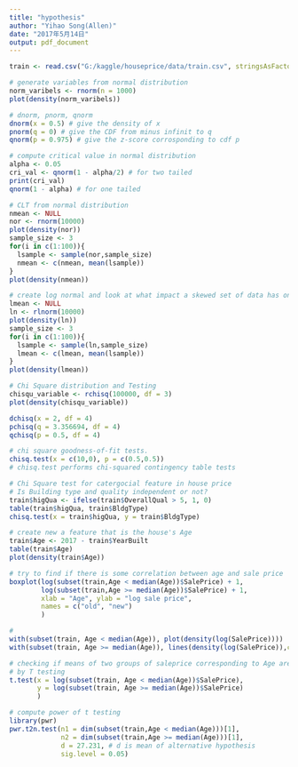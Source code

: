 ```yaml
---
title: "hypothesis"
author: "Yihao Song(Allen)"
date: "2017年5月14日"
output: pdf_document
---
```


```r
train <- read.csv("G:/kaggle/houseprice/data/train.csv", stringsAsFactors = FALSE)
```

```r
# generate variables from normal distribution
norm_varibels <- rnorm(n = 1000)
plot(density(norm_varibels))
```

```r
# dnorm, pnorm, qnorm
dnorm(x = 0.5) # give the density of x
pnorm(q = 0) # give the CDF from minus infinit to q
qnorm(p = 0.975) # give the z-score corrosponding to cdf p
```

```r
# compute critical value in normal distribution
alpha <- 0.05 
cri_val <- qnorm(1 - alpha/2) # for two tailed
print(cri_val)
qnorm(1 - alpha) # for one tailed
```

```r
# CLT from normal distribution
nmean <- NULL
nor <- rnorm(10000)
plot(density(nor))
sample_size <- 3
for(i in c(1:100)){
  lsample <- sample(nor,sample_size)
  nmean <- c(nmean, mean(lsample))
}
plot(density(nmean))
```

```r
# create log normal and look at what impact a skewed set of data has on CLT
lmean <- NULL
ln <- rlnorm(10000)
plot(density(ln))
sample_size <- 3
for(i in c(1:100)){
  lsample <- sample(ln,sample_size)
  lmean <- c(lmean, mean(lsample))
}
plot(density(lmean))
```

```r
# Chi Square distribution and Testing
chisqu_variable <- rchisq(100000, df = 3)
plot(density(chisqu_variable))

dchisq(x = 2, df = 4)
pchisq(q = 3.356694, df = 4)
qchisq(p = 0.5, df = 4)
```

```r
# chi square goodness-of-fit tests.
chisq.test(x = c(10,0), p = c(0.5,0.5))
# chisq.test performs chi-squared contingency table tests
```

```r
# Chi Square test for catergocial feature in house price
# Is Building type and quality independent or not?
train$higQua <- ifelse(train$OverallQual > 5, 1, 0)
table(train$higQua, train$BldgType)
chisq.test(x = train$higQua, y = train$BldgType)
```

```r
# create new a feature that is the house's Age
train$Age <- 2017 - train$YearBuilt
table(train$Age)
plot(density(train$Age))
```

```r
# try to find if there is some correlation between age and sale price
boxplot(log(subset(train,Age < median(Age))$SalePrice) + 1,
        log(subset(train,Age >= median(Age))$SalePrice) + 1,
        xlab = "Age", ylab = "log sale price",
        names = c("old", "new")
        )
```

```r
# 
with(subset(train, Age < median(Age)), plot(density(log(SalePrice))))
with(subset(train, Age >= median(Age)), lines(density(log(SalePrice)),col = "red"))
```

```r
# checking if means of two groups of saleprice corresponding to Age are equal
# by T testing
t.test(x = log(subset(train, Age < median(Age))$SalePrice),
       y = log(subset(train, Age >= median(Age))$SalePrice)
       )
```

```r
# compute power of t testing
library(pwr)
pwr.t2n.test(n1 = dim(subset(train,Age < median(Age)))[1],
             n2 = dim(subset(train,Age >= median(Age)))[1],
             d = 27.231, # d is mean of alternative hypothesis
             sig.level = 0.05)
```

```r
```

